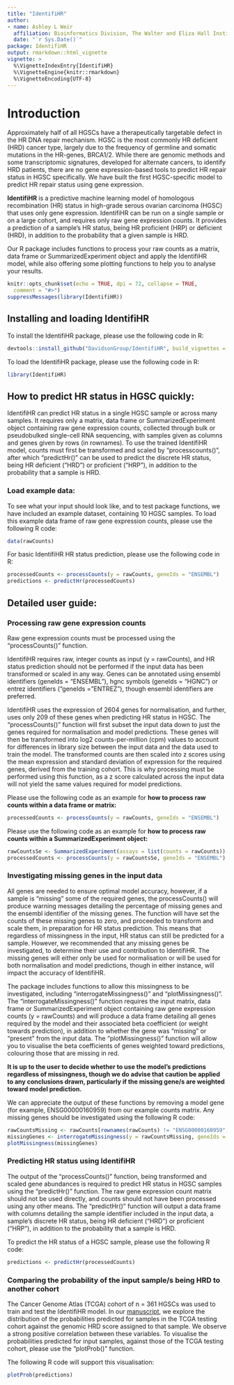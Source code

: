 ```yaml
---
title: "IdentifiHR"
author: 
- name: Ashley L Weir
  affiliation: Bioinformatics Division, The Walter and Eliza Hall Institute
  date: "`r Sys.Date()`"
package: IdentifiHR
output: rmarkdown::html_vignette
vignette: >
  %\VignetteIndexEntry{IdentifiHR}
  %\VignetteEngine{knitr::rmarkdown}
  %\VignetteEncoding{UTF-8}
---
```


# Introduction

Approximately half of all HGSCs have a therapeutically targetable defect in the HR DNA repair mechanism. HGSC is the most commonly HR deficient (HRD) cancer type, largely due to the frequency of germline and somatic mutations in the HR-genes, BRCA1/2. While there are genomic methods and some transcriptomic signatures, developed for alternate cancers, to identify HRD patients, there are no gene expression-based tools to predict HR repair status in HGSC specifically. We have built the first HGSC-specific model to predict HR repair status using gene expression.

**IdentifiHR** is a predictive machine learning model of homologous recombination (HR) status in high-grade serous ovarian carcinoma (HGSC) that uses only gene expression. IdentifiHR can be run on a single sample or on a large cohort, and requires only raw gene expression counts. It provides a prediction of a sample's HR status, being HR proficient (HRP) or deficient (HRD), in addition to the probability that a given sample is HRD. 

Our R package includes functions to process your raw counts as a matrix, data frame or SummarizedExperiment object and apply the IdentifiHR model, while also offering some plotting functions to help you to analyse your results.

```r
knitr::opts_chunk$set(echo = TRUE, dpi = 72, collapse = TRUE,
  comment = "#>")
suppressMessages(library(IdentifiHR))
```
## Installing and loading IdentifiHR

To install the IdentifiHR package, please use the following code in R:

```r
devtools::install_github("DavidsonGroup/IdentifiHR", build_vignettes = TRUE)
```

To load the IdentifiHR package, please use the following code in R:

```r
library(IdentifiHR)
```

## How to predict HR status in HGSC quickly:

IdentifiHR can predict HR status in a single HGSC sample or across many samples. It requires only a matrix, data frame or SummarizedExperiment object containing raw gene expression counts, collected through bulk or pseudobulked single-cell RNA sequencing, with samples given as columns and genes given by rows (in rownames). To use the trained IdentifiHR model, counts must first be transformed and scaled by "processcounts()", after which "predictHr()" can be used to predict the discrete HR status, being HR deficient ("HRD") or proficient ("HRP"), in addition to the probability that a sample is HRD. 

### Load example data: 

To see what your input should look like, and to test  package functions, we have included an example dataset, containing 10 HGSC samples.
To load this example data frame of raw gene expression counts, please use the following R code:

```r
data(rawCounts)
```

For basic IdentifiHR HR status prediction, please use the following code in R:

```r
processedCounts <- processCounts(y = rawCounts, geneIds = "ENSEMBL")
predictions <- predictHr(processedCounts)
```

## Detailed user guide:

### Processing raw gene expression counts

Raw gene expression counts must be processed using the "processCounts()" function. 

IdentifiHR requires raw, integer counts as input (y = rawCounts), and HR status prediction should not be performed if the input data has been transformed or scaled in any way. Genes can be annotated using ensembl identifiers (geneIds = "ENSEMBL"), hgnc symbols (geneIds = "HGNC") or entrez identifiers ("geneIds = "ENTREZ"), though ensembl identifiers are preferred. 

IdentifiHR uses the expression of 2604 genes for normalisation, and further, uses only 209 of these genes when predicting HR status in HGSC.  The "processCounts()" function will first subset the input data down to just the genes required for normalisation and model predictions. These genes will then be transformed into log2 counts-per-million (cpm) values to account for differences in library size between the input data and the data used to train the model. The transformed counts are then scaled into z scores using the mean expression and standard deviation of expression for the required genes, derived from the training cohort. This is why processing must be performed using this function, as a z score calculated across the input data will not yield the same values required for model predictions. 

Please use the following code as an example for **how to process raw counts within a data frame or matrix:**

```r
processedCounts <- processCounts(y = rawCounts, geneIds = "ENSEMBL")
```

Please use the following code as an example for **how to process raw counts within a SummarizedExperiment object:**

```r
rawCountsSe <- SummarizedExperiment(assays = list(counts = rawCounts))
processedCounts <- processCounts(y = rawCountsSe, geneIds = "ENSEMBL")
```

### Investigating missing genes in the input data

All genes are needed to ensure optimal model accuracy, however, if a sample is "missing" some of the required genes, the processCounts() will produce warning messages detailing the percentage of missing genes and the ensembl identifier of the missing genes. The function will have set the counts of these missing genes to zero, and proceeded to transform and scale them, in preparation for HR status prediction. This means that regardless of missingness in the input, HR status can still be predicted for a sample. However, we recommended that any missing genes be investigated, to determine their use and contribution to IdentifiHR. The missing genes will either only be used for normalisation or will be used for both normalisation and model predictions, though in either instance, will impact the accuracy of IdentifiHR.

The package includes functions to allow this missingness to be investigated, including "interrogateMissingness()" and "plotMissingness()". The "interrogateMissingness()" function requires the input matrix, data frame or SummarizedExperiment object containing raw gene expression counts (y = rawCounts) and will produce a data frame detailing all genes required by the model and their associated beta coefficient (or weight towards prediction), in addition to whether the gene was "missing" or "present" from the input data. The "plotMissingness()" function will allow you to visualise the beta coefficients of genes weighted toward predictions, colouring those that are missing in red. 

**It is up to the user to decide whether to use the model's predictions regardless of missingness, though we do advise that caution be applied to any conclusions drawn, particularly if the missing gene/s are weighted toward model prediction.**

We can appreciate the output of these functions by removing a model gene (for example, ENSG00000160959) from our example counts matrix.
Any missing genes should be investigated using the following R code:

```r

rawCountsMissing <- rawCounts[rownames(rawCounts) != "ENSG00000160959", ]
missingGenes <- interrogateMissingness(y = rawCountsMissing, geneIds = "ENSEMBL")
plotMissingness(missingGenes)
```

### Predicting HR status using IdentifiHR

The output of the "processCounts()" function, being transformed and scaled gene abundances is required to predict HR status in HGSC samples using the "predictHr()" function. The raw gene expression count matrix should not be used directly, and counts should not have been processed using any other means. The "predictHr()" function will output a data frame with columns detailing the sample identifier included in the input data, a sample's discrete HR status, being HR deficient ("HRD") or proficient ("HRP"), in addition to the probability that a sample is HRD.

To predict the HR status of a HGSC sample, please use the following R code:

```r
predictions <- predictHr(processedCounts)
```

### Comparing the probability of the input sample/s being HRD to another cohort

The Cancer Genome Atlas (TCGA) cohort of n = 361 HGSCs was used to train and test the IdentifiHR model. In our [manuscript](https://www.biorxiv.org/content/10.1101/2024.08.15.608185v1), we explore the distribution of the probabilities predicted for samples in the TCGA testing cohort against the genomic HRD score assigned to that sample. We observe a strong positive correlation between these variables. To visualise the probabilities predicted for input samples, against those of the TCGA testing cohort, please use the "plotProb()" function. 

The following R code will support this visualisation:

```r
plotProb(predictions)
```
